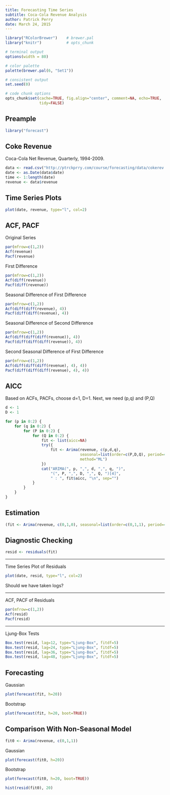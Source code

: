```yaml
---
title: Forecasting Time Series
subtitle: Coca-Cola Revenue Analysis
author: Patrick Perry 
date: March 24, 2015
---
```


```r
library("RColorBrewer")    # brewer.pal
library("knitr")           # opts_chunk

# terminal output
options(width = 80)

# color palette
palette(brewer.pal(6, "Set1"))

# consistent output
set.seed(0)

# code chunk options
opts_chunk$set(cache=TRUE, fig.align="center", comment=NA, echo=TRUE,
               tidy=FALSE)
```

Preample
--------

```r
library("forecast")
```


Coke Revenue
------------
Coca-Cola Net Revenue, Quarterly, 1994-2009.

```r
data <- read.csv("http://ptrckprry.com/course/forecasting/data/cokerev.csv")
date <- as.Date(data$date)
time <- 1:length(date)
revenue <- data$revenue
```

Time Series Plots
----------------

```r
plot(date, revenue, type="l", col=2)
```

ACF, PACF
---------

Original Series
```r
par(mfrow=c(1,2))
Acf(revenue)
Pacf(revenue)
```


First Difference
```r
par(mfrow=c(1,2))
Acf(diff(revenue))
Pacf(diff(revenue))
```


Seasonal Difference of First Difference
```r
par(mfrow=c(1,2))
Acf(diff(diff(revenue), 4))
Pacf(diff(diff(revenue), 4))
```


Seasonal Difference of Second Difference
```r
par(mfrow=c(1,2))
Acf(diff(diff(diff(revenue)), 4))
Pacf(diff(diff(diff(revenue)), 4))
```

Second Seasonal Difference of First Difference
```r
par(mfrow=c(1,2))
Acf(diff(diff(diff(revenue), 4), 4))
Pacf(diff(diff(diff(revenue), 4), 4))
```


AICC
----

Based on ACFs, PACFs, choose d=1, D=1.  Next, we need (p,q) and (P,Q)

```r
d <- 1
D <- 1

for (p in 0:2) {
    for (q in 0:2) {
        for (P in 0:2) {
            for (Q in 0:2) {
                fit <- list(aicc=NA)
                try({
                    fit <- Arima(revenue, c(p,d,q),
                                 seasonal=list(order=c(P,D,Q), period=4),
                                 method="ML")
                })
                cat("ARIMA(", p, ",", d, ",", q, ")",
                    "(", P, ",", D, ",", Q, ")[4]",
                    " : ", fit$aicc, "\n", sep="")
            }
        }
    }
}
```


Estimation
----------

```r
(fit <- Arima(revenue, c(0,1,0), seasonal=list(order=c(0,1,1), period=4)))
```


Diagnostic Checking
-------------------

```r
resid <- residuals(fit)
```

---

Time Series Plot of Residuals
```r
plot(date, resid, type="l", col=2)
```
Should we have taken logs?

---


ACF, PACF of Residuals
```r
par(mfrow=c(1,2))
Acf(resid)
Pacf(resid)
```

---

Ljung-Box Tests
```r
Box.test(resid, lag=12, type="Ljung-Box", fitdf=5)
Box.test(resid, lag=24, type="Ljung-Box", fitdf=5)
Box.test(resid, lag=36, type="Ljung-Box", fitdf=5)
Box.test(resid, lag=48, type="Ljung-Box", fitdf=5)
```


Forecasting
-----------

Gaussian
```r
plot(forecast(fit, h=20))
```

Bootstrap
```r
plot(forecast(fit, h=20, boot=TRUE))
```

Comparison With Non-Seasonal Model
----------------------------------

```r
fit0 <- Arima(revenue, c(0,1,1))
```

Gaussian
```r
plot(forecast(fit0, h=20))
```

Bootstrap
```r
plot(forecast(fit0, h=20, boot=TRUE))
```

```r
hist(resid(fit0), 20)
```
